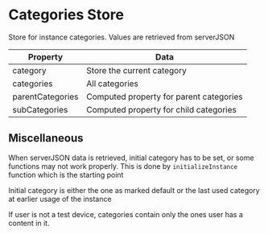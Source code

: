 
<Meta title="Documentation/Instance/Categories Store" />

# Categories Store
Store for instance categories. Values are retrieved from serverJSON

| Property  | Data  |
|---|---|
 category  | Store the current category |
 categories  | All categories  |
 parentCategories  | Computed property for parent categories  |
 subCategories  | Computed property for child categories  |

 ## Miscellaneous

When serverJSON data is retrieved, initial category has to be set, or some functions may not work properly. This is done by `initializeInstance` function which is the starting point

Initial category is either the one as marked default or the last used category at earlier usage of the instance

If user is not a test device, categories contain only the ones user has a content in it.
